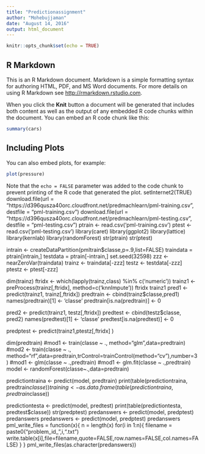 ---
title: "Predictionassignment"
author: "Mohebujjaman"
date: "August 14, 2016"
output: html_document
---

```{r setup, include=FALSE}
knitr::opts_chunk$set(echo = TRUE)
```

## R Markdown

This is an R Markdown document. Markdown is a simple formatting syntax for authoring HTML, PDF, and MS Word documents. For more details on using R Markdown see <http://rmarkdown.rstudio.com>.

When you click the **Knit** button a document will be generated that includes both content as well as the output of any embedded R code chunks within the document. You can embed an R code chunk like this:

```{r cars}
summary(cars)
```

## Including Plots

You can also embed plots, for example:

```{r pressure, echo=FALSE}
plot(pressure)
```

Note that the `echo = FALSE` parameter was added to the code chunk to prevent printing of the R code that generated the plot.
setInternet2(TRUE)
download.file(url = "https://d396qusza40orc.cloudfront.net/predmachlearn/pml-training.csv", destfile = "pml-training.csv")
download.file(url = "https://d396qusza40orc.cloudfront.net/predmachlearn/pml-testing.csv", destfile = "pml-testing.csv")
ptrain <- read.csv('pml-training.csv')
ptest <- read.csv('pml-testing.csv')
library(caret)
library(ggplot2)
library(lattice)
library(kernlab)
library(randomForest)
str(ptrain)
str(ptest)

intrain <- createDataPartition(pmltrain$classe,p=.9,list=FALSE)
traindata = ptrain[intrain,]
testdata = ptrain[-intrain,]
set.seed(32598)
zzz <- nearZeroVar(traindata)
trainz <- traindata[-zzz]
testz <- testdata[-zzz]
ptestz <- ptest[-zzz]

dim(trainz)
ftridx <- which(lapply(trainz,class) %in% c('numeric'))
trainz1 <- preProcess(trainz[,ftridx], method=c('knnImpute'))
ftridx
trainz1
pred1 <- predict(trainz1, trainz[,ftridx])
predtrain <- cbind(trainz$classe,pred1)
names(predtrain)[1] <- 'classe'
predtrain[is.na(predtrain)] <- 0

pred2 <- predict(trainz1, testz[,ftridx])
predtest <- cbind(testz$classe, pred2)
names(predtest)[1] <- 'classe'
predtest[is.na(predtest)] <- 0

predptest <- predict(trainz1,ptestz[,ftridx] )


dim(predtrain)
#mod1 <- train(classe ~ ., method="glm",data=predtrain)
#mod2 <- train(classe ~ ., method="rf",data=predtrain,trControl=trainControl(method="cv"),number=3)
#mod1 <- glm(classe ~ .,predtrain)
#mod1 <- glm.fit(classe ~ .,predtrain)
model <- randomForest(classe~.,data=predtrain)

predictiontraina <- predict(model, predtrain) 
print(table(predictiontraina, predtrain$classe))
training <- as.data.frame(table(predictiontraina, predtrain$classe))

predictiontesta <- predict(model, predtest) 
print(table(predictiontesta, predtest$classe))
str(predptest)
predanswers <- predict(model, predptest) 
predanswers
predanswers <- predict(model, predptest) 
predanswers
pml_write_files = function(x){
  n = length(x)
  for(i in 1:n){
    filename = paste0("problem_id_",i,".txt")
    write.table(x[i],file=filename,quote=FALSE,row.names=FALSE,col.names=FALSE)
  }
}
pml_write_files(as.character(predanswers))

